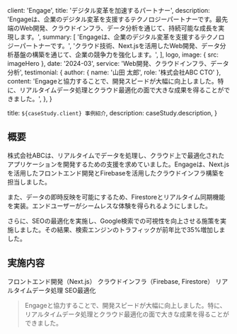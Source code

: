 
  client: 'Engage',
  title: 'デジタル変革を加速するパートナー',
  description:
    'Engageは、企業のデジタル変革を支援するテクノロジーパートナーです。最先端のWeb開発、クラウドインフラ、データ分析を通じて、持続可能な成長を実現します。',
  summary: [
    'Engageは、企業のデジタル変革を支援するテクノロジーパートナーです。',
    'クラウド技術、Next.jsを活用したWeb開発、データ分析基盤の構築を通じて、企業の競争力を強化します。',
  ],
  logo,
  image: { src: imageHero },
  date: '2024-03',
  service: 'Web開発、クラウドインフラ、データ分析',
  testimonial: {
    author: { name: '山田 太郎', role: '株式会社ABC CTO' },
    content:
      'Engageと協力することで、開発スピードが大幅に向上しました。特に、リアルタイムデータ処理とクラウド最適化の面で大きな成果を得ることができました。',
  },
}

  title: `${caseStudy.client} 事例紹介`,
  description: caseStudy.description,
}

## 概要

株式会社ABCは、リアルタイムでデータを処理し、クラウド上で最適化されたアプリケーションを開発するための支援を求めていました。Engageは、Next.jsを活用したフロントエンド開発とFirebaseを活用したクラウドインフラ構築を担当しました。

また、データの即時反映を可能にするため、Firestoreとリアルタイム同期機能を実装。エンドユーザーがシームレスな体験を得られるようにしました。

さらに、SEOの最適化を実施し、Google検索での可視性を向上させる施策を実施しました。その結果、検索エンジンのトラフィックが前年比で35%増加しました。

## 実施内容

<TagList>
  <TagListItem>フロントエンド開発（Next.js）</TagListItem>
  <TagListItem>クラウドインフラ（Firebase, Firestore）</TagListItem>
  <TagListItem>リアルタイムデータ処理</TagListItem>
  <TagListItem>SEO最適化</TagListItem>
</TagList>

<Blockquote
  author={{ name: '山田 太郎', role: '株式会社ABC CTO' }}
  image={{ src: imageTeam }}
>
  Engageと協力することで、開発スピードが大幅に向上しました。特に、リアルタイムデータ処理とクラウド最適化の面で大きな成果を得ることができました。
</Blockquote>

<StatList>
  <StatListItem value="35%" label="検索トラフィック増加" />
  <StatListItem value="2倍" label="開発スピード向上" />
  <StatListItem value="50%" label="サーバーコスト削減" />
  <StatListItem value="99.9%" label="稼働率" />
</StatList>

